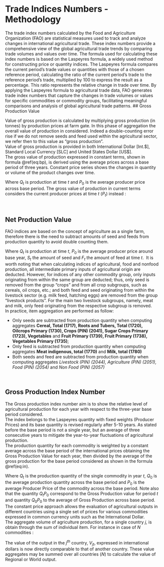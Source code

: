 # Trade Indices Numbers - Methodology

The trade index numbers calculated by the Food and Agriculture Organization (FAO) are statistical measures used to track and analyze changes in international agricultural trade. These index numbers provide a comprehensive view of the global agricultural trade trends by comparing trade volumes and values over time. The formula used for calculating these index numbers is based on the Laspeyres formula, a widely used method for constructing price or quantity indices. The Laspeyres formula compares the current period's trade values or quantities with those of a chosen reference period, calculating the ratio of the current period's trade to the reference period's trade, multiplied by 100 to express the result as a percentage. This ratio represents the relative change in trade over time. By applying the Laspeyres formula to agricultural trade data, FAO generates trade index numbers that capture the changes in trade volumes or values for specific commodities or commodity groups, facilitating meaningful comparisons and analysis of global agricultural trade patterns.
## Gross Production Value

Value of gross production is calculated by multiplying gross production (in tonnes) by production prices at farm gate. In this phase of aggregation the overall value of production in considered. Indeed a double-counting error rise if we do not remove seeds and feed used within the agricultural sector, we refer then to this value as "gross production".\
Value of gross production is provided in both International Dollar [Int.\$], Standard Local Currency [SLC] and United States Dollar [US\$].\
The gross value of production expressed in constant terms, shown in formula \@ref(eq:bp), is derived using the average prices across a base period of three years. Constant price series shows the changes in quantity or volume of the product changes over time.

```{=tex}
\begin{equation} 
G_{t} = Q_tP_0

(\#eq:bp)
\end{equation}
```
Where $Q_t$ is production at time $t$ and $P_0$ is the average producer price across base period. The gross value of production in current terms considers the current producer prices at time $t$ ($P_t$) instead :

```{=tex}
\begin{equation} 
G_{t} = Q_tP_t

(\#eq:cn)
\end{equation}
```
<br>

## Net Production Value

FAO indices are based on the concept of agriculture as a single farm, therefore there is the need to subtract amounts of seed and feeds from production quantity to avoid double counting them.

```{=tex}
\begin{equation} 
N_{t} = Q_tP_0 - S_t - F_t

(\#eq:cn)
\end{equation}
```
Where $Q_t$ is production at time $t$, $P_0$ is the average producer price around base year, $S_t$ the amount of seed and $F_t$ the amount of feed at time $t$.  It is worth noting that when calculating indices of agricultural, food and nonfood production, all intermediate primary inputs of agricultural origin are deducted. However, for indices of any other commodity group, only inputs originating from within the same group are deducted; thus, only seed is removed from the group "crops" and from all crop subgroups, such as cereals, oil crops, etc.; and both feed and seed originating from within the livestock sector (e.g. milk feed, hatching eggs) are removed from the group "livestock products". For the main two livestock subgroups, namely, meat and milk, only feed originating from the respective subgroup is removed.\
In practice, item aggregation are performed as follow:

-   Only seeds are subtracted from production quantity when computing aggregates **Cereal, Total (1717), Roots and Tubers, Total (1720), Oilcrops Primary (1730), Crops (PIN) (2041), Sugar Crops Primary (1723), Vegetables** and **Fruit Primary (1739), Fruit Primary (1738), Vegetables Primary (1735)**;
-   Only feed is subtracted from production quantity when computing aggregates **Meat indigenous, total (1770)** and **Milk, total (1780)**
-   Both seeds and feed are subtracted from production quantity when computing aggregates *Livestock (PIN) (2044), Agriculture (PIN) (2051), Food (PIN) (2054)* and *Non Food (PIN) (2057)*

<br>

## Gross Production Index Number

The Gross production index number aim is to show the relative level of agricultural production for each year with respect to the three-year base period considered.\
The index belongs to the Laspeyres quantity with fixed weights (Producer Prices) and its base quantity is revised regularly after 5-10 years. As stated before the base period is not a single year, but an average of three consecutive years to mitigate the year-to-year fluctuations of agricultural production.\
The production quantity for each commodity is weighted by a constant average across the base period of the international prices obtaining the Gross Production Value for each year, then divided by the average of the gross production for the base period considered as shown in the formula \@ref(eq:in).

```{=tex}
\begin{equation} 
V_t = \frac{Q_tP_0}{Q_0P_0}

(\#eq:in)
\end{equation}
```
Where $Q_t$ is the production quantity of the single commodity in year $t$, $Q_0$ is the average production quantity across the base period and $P_0$ is the average Producer Price of the commodity across the base period. Note also that the quantity $Q_tP_0$ correspond to the Gross Production value for period $t$ and quantity $Q_0P_0$ to the average of Gross Production across base period.  The constant price approach allows the evaluation of agricultural outputs in different countries using a single set of prices for various commodities expressed in common currency units such as the International Dollar.\
The aggregate volume of agriculture production, for a single country $j$, is obtain through the sum of individual item. For instance in case of $N$ commodities :

```{=tex}
\begin{equation} 

V_{jt} = \sum_{i=1}^N \frac{Q_{it}P_{i0}}{Q_{i0}P_{i0}}

(\#eq:ins)
\end{equation}
```
The value of the output in the $j^{th}$ country, $V_{jt}$, expressed in international dollars is now directly comparable to that of another country. These value aggregates may be summed over all countries ($N$) to calculate the value of Regional or World output.

```{=tex}
\begin{equation}

V_{t} = \sum_{i=1}^N\sum_{j=1}^M  \frac{Q_{ijt}P_{i0}}{Q_{ij0}P_{i0}}

(\#eq:ins2)
\end{equation}
```
